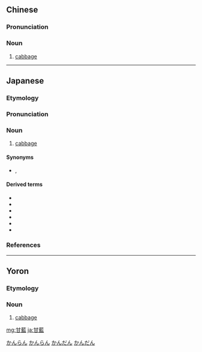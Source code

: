 {{also|甘蓝}}
==Chinese==
{{zh-forms|s=甘蓝}}

===Pronunciation===
{{zh-pron
|m=gānlán
|c=gam1 laam4
|cat=n
}}

===Noun===
{{zh-noun}}

# [[cabbage]]

{{zh-cat|Vegetables}}

----

==Japanese==
{{ja-kanjitab|かん|らん|yomi=o}}

===Etymology===
{{der|sort=かんらん|ja|ltc|甘藍}}

===Pronunciation===
{{ja-pron|yomi=o|かんらん|acc=0|acc_ref=DJR,NHK|acc2=1|acc2_ref=DJR,NHK}}

===Noun===
{{ja-noun|かんらん}}

# [[cabbage]]

====Synonyms====
* {{ja-r|玉菜|たまな}}, {{ja-r|キャベツ}}

====Derived terms====
* {{ja-r|蕪甘藍|かぶ かんらん|[[kohlrabi]]}}
* {{ja-r|球茎甘藍|きゅうけい かんらん|[[kohlrabi]]}}
* {{ja-r|子持甘藍|こもち かんらん|[[Brussels sprout]]}}
* {{ja-r|羽衣甘藍|はごろも かんらん|[[kale]]}}
* {{ja-r|花甘藍|はな かんらん|[[cauliflower]]}}
* {{ja-r|緑葉甘藍|りょくよう かんらん|[[kale]]}}

===References===
<references/>

[[Category:ja:Brassicas|かんらん]]
[[Category:ja:Vegetables|かんらん]]

----

==Yoron==

===Etymology===
{{der|sort=かんだん|yox|ltc|甘藍}}

===Noun===
{{head|yox|noun|hiragana|かんだん|romaji|kandan}}

# [[cabbage]]

[[Category:yox:Brassicas|かんだん]]
[[Category:yox:Vegetables|かんだん]]

[[mg:甘藍]]
[[ja:甘藍]]